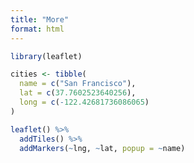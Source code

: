 ```yaml
---
title: "More"
format: html
---
```


```r
library(leaflet)

cities <- tibble(
  name = c("San Francisco"),
  lat = c(37.7602523640256),
  long = c(-122.42681736086065)
)

leaflet() %>%
  addTiles() %>%
  addMarkers(~lng, ~lat, popup = ~name)
```
